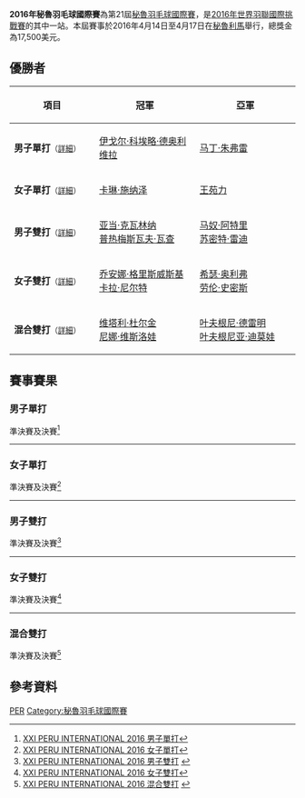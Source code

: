{{noteTA|G1=Badminton}}
{{infobox badminton event
|name           = 2016年秘魯羽毛球國際賽
|image          = 
|size           = 
|caption        =
|dates          = 2016年4月14日－4月17日
|number_edition =第21屆
|level          = 4A
|prize_money    = 1.75萬美元
|location       = {{PER}}[[利馬|利馬]]
|venue          = 
|previous       = 2015年秘魯羽毛球國際賽 
|next           = 2017年秘魯羽毛球國際挑戰賽
}}
'''2016年秘魯羽毛球國際賽'''為第21屆[[秘魯羽毛球國際賽|秘魯羽毛球國際賽]]，是[[2016年世界羽聯國際挑戰賽|2016年世界羽聯國際挑戰賽]]的其中一站。本屆賽事於2016年4月14日至4月17日在[[秘魯|秘魯]][[利馬|利馬]]舉行，總獎金為17,500美元。

== 優勝者 ==
{| class=wikitable style="font-size:small"
!width="200"|項目
!width="250"|冠軍
!width="250"|亞軍
|-
|'''男子單打'''<small>（[[#男子單打|詳細]]）</small>
|{{flagicon|BRA}} [[伊戈尔·科埃略·德奥利维拉|伊戈尔·科埃略·德奥利维拉]]
|{{flagicon|CAN}} [[马丁·朱弗雷|马丁·朱弗雷]]
|-
|'''女子單打'''<small>（[[#女子單打|詳細]]）</small>
|{{flagicon|GER}} [[卡琳·施纳泽|卡琳·施纳泽]]
|{{flagicon|USA}} [[王苑力|王苑力]]
|-
|'''男子雙打'''<small>（[[#男子雙打|詳細]]）</small>
|{{flagicon|POL}} [[亚当·克瓦林纳|亚当·克瓦林纳]]<br/>{{flagicon|POL}} [[普热梅斯瓦夫·瓦查|普热梅斯瓦夫·瓦查]]
|{{flagicon|IND}} [[马奴·阿特里|马奴·阿特里]]<br/>{{flagicon|IND}} [[苏密特·雷迪|苏密特·雷迪]]
|-
|'''女子雙打'''<small>（[[#女子雙打|詳細]]）</small>
|{{flagicon|GER}} [[乔安娜·格里斯威斯基|乔安娜·格里斯威斯基]]<br/>{{flagicon|GER}} [[卡拉·尼尔特|卡拉·尼尔特]]
|{{flagicon|ENG}} [[希瑟·奥利弗|希瑟·奥利弗]]<br/>{{flagicon|ENG}} [[劳伦·史密斯|劳伦·史密斯]]
|-
|'''混合雙打'''<small>（[[#混合雙打|詳細]]）</small>
|{{flagicon|RUS}} [[维塔利·杜尔金|维塔利·杜尔金]]<br/>{{flagicon|RUS}} [[尼娜·维斯洛娃|尼娜·维斯洛娃]]
|{{flagicon|RUS}} [[叶夫根尼·德雷明|叶夫根尼·德雷明]]<br/>{{flagicon|RUS}} [[叶夫根尼亚·迪莫娃|叶夫根尼亚·迪莫娃]]
|}

== 賽事賽果 ==
=== 男子單打 ===
;準決賽及決賽<ref name="MS">[https://bwf.tournamentsoftware.com/sport/draw.aspx?id=4090BF23-C90C-449F-AE9C-44BE9DD591B2&draw=1 XXI PERU INTERNATIONAL 2016 男子單打]{{en}}</ref>
{{4TeamBracket-Tennis3-v2
| team-width=200
| RD1-seed1=6
| RD1-team1={{flagicon|ISR}} [[米沙·西尔伯曼|米沙·西尔伯曼]]
| RD1-score1-1=8
| RD1-score1-2='''21
| RD1-score1-3=14
| RD1-seed2=
| RD1-team2='''{{flagicon|CAN}} [[马丁·朱弗雷|马丁·朱弗雷]]
| RD1-score2-1='''21
| RD1-score2-2=11
| RD1-score2-3='''21

| RD1-seed3=
| RD1-team3={{flagicon|MEX}} [[利诺·穆尼奥斯|利诺·穆尼奥斯]]
| RD1-score3-1=13
| RD1-score3-2='''21
| RD1-score3-3=15
| RD1-seed4=5
| RD1-team4='''{{flagicon|BRA}} [[伊戈尔·科埃略·德奥利维拉|伊戈尔·科埃略·德奥利维拉]]
| RD1-score4-1='''21
| RD1-score4-2=15
| RD1-score4-3='''21

| RD2-seed1=
| RD2-team1={{flagicon|CAN}} [[马丁·朱弗雷|马丁·朱弗雷]]
| RD2-score1-1=11
| RD2-score1-2=11
| RD2-score1-3=
| RD2-seed2=5
| RD2-team2='''{{flagicon|BRA}} [[伊戈尔·科埃略·德奥利维拉|伊戈尔·科埃略·德奥利维拉]]
| RD2-score2-1='''21
| RD2-score2-2='''21
| RD2-score2-3=
}}
----

=== 女子單打 ===
;準決賽及決賽<ref name="WS">[https://bwf.tournamentsoftware.com/sport/draw.aspx?id=4090BF23-C90C-449F-AE9C-44BE9DD591B2&draw=2 XXI PERU INTERNATIONAL 2016 女子單打]{{en}}</ref>
{{4TeamBracket-Tennis3-v2
| team-width=200
| RD1-seed1=1
| RD1-team1='''{{flagicon|GER}} [[卡琳·施纳泽|卡琳·施纳泽]]
| RD1-score1-1='''21
| RD1-score1-2=19
| RD1-score1-3='''21
| RD1-seed2=
| RD1-team2={{flagicon|AUT}} [[伊丽莎白·巴利杜芙|伊丽莎白·巴利杜芙]]
| RD1-score2-1=15
| RD1-score2-2='''21
| RD1-score2-3=10

| RD1-seed3=
| RD1-team3={{flagicon|EST}} [[卡蒂·托尔莫夫|卡蒂·托尔莫夫]]
| RD1-score3-1=13
| RD1-score3-2=21
| RD1-score3-3=
| RD1-seed4=2
| RD1-team4='''{{flagicon|USA}} [[王苑力|王苑力]]
| RD1-score4-1='''21
| RD1-score4-2='''23
| RD1-score4-3=

| RD2-seed1=1
| RD2-team1='''{{flagicon|GER}} [[卡琳·施纳泽|卡琳·施纳泽]]
| RD2-score1-1='''21
| RD2-score1-2='''21
| RD2-score1-3=
| RD2-seed2=2
| RD2-team2={{flagicon|USA}} [[王苑力|王苑力]]
| RD2-score2-1=6
| RD2-score2-2=17
| RD2-score2-3=
}}
----

=== 男子雙打 ===
;準決賽及決賽<ref name="MD">[https://bwf.tournamentsoftware.com/sport/draw.aspx?id=4090BF23-C90C-449F-AE9C-44BE9DD591B2&draw=3 XXI PERU INTERNATIONAL 2016 男子雙打] {{en}}</ref>
{{4TeamBracket-Tennis3-v2
| team-width=200
| RD1-seed1=1
| RD1-team1='''{{flagicon|IND}} [[马奴·阿特里|马奴·阿特里]]<br/> {{flagicon|IND}} [[苏密特·雷迪|苏密特·雷迪]]
| RD1-score1-1=18
| RD1-score1-2='''21
| RD1-score1-3='''21
| RD1-seed2=
| RD1-team2={{flagicon|CAN}} [[廖顯邦|廖顯邦]]<br/> {{flagicon|CAN}} [[吳楷義|吳楷義]]
| RD1-score2-1='''21
| RD1-score2-2=19
| RD1-score2-3=13

| RD1-seed3=
| RD1-team3={{flagicon|BEL}} [[马蒂耶斯·迪耶克斯|马蒂耶斯·迪耶克斯]]<br/> {{flagicon|BEL}} [[弗里克·戈林斯基|弗里克·戈林斯基]]
| RD1-score3-1=13
| RD1-score3-2=26
| RD1-score3-3=
| RD1-seed4=2
| RD1-team4='''{{flagicon|POL}} [[亚当·克瓦林纳|亚当·克瓦林纳]]<br/> {{flagicon|POL}} [[普热梅斯瓦夫·瓦查|普热梅斯瓦夫·瓦查]]
| RD1-score4-1='''21
| RD1-score4-2='''28
| RD1-score4-3=

| RD2-seed1=1
| RD2-team1={{flagicon|IND}} [[马奴·阿特里|马奴·阿特里]]<br/> {{flagicon|IND}} [[苏密特·雷迪|苏密特·雷迪]]
| RD2-score1-1=19
| RD2-score1-2='''21
| RD2-score1-3=28
| RD2-seed2=2
| RD2-team2='''{{flagicon|POL}} [[亚当·克瓦林纳|亚当·克瓦林纳]]<br/> {{flagicon|POL}} [[普热梅斯瓦夫·瓦查|普热梅斯瓦夫·瓦查]]
| RD2-score2-1='''21
| RD2-score2-2=18
| RD2-score2-3='''30
}}
----

=== 女子雙打 ===
;準決賽及決賽<ref name="WD">[https://bwf.tournamentsoftware.com/sport/draw.aspx?id=4090BF23-C90C-449F-AE9C-44BE9DD591B2&draw=4 XXI PERU INTERNATIONAL 2016 女子雙打]{{en}}</ref>
{{4TeamBracket-Tennis3-v2
| team-width=200
| RD1-seed1=1
| RD1-team1='''{{flagicon|GER}} [[乔安娜·格里斯威斯基|乔安娜·格里斯威斯基]]<br/> {{flagicon|GER}} [[卡拉·尼尔特|卡拉·尼尔特]]
| RD1-score1-1='''21
| RD1-score1-2='''21
| RD1-score1-3=
| RD1-seed2=
| RD1-team2={{flagicon|USA}} [[李意恒|李意恒]]<br/> {{flagicon|USA}} [[宝拉·琳·奥巴娜娜|宝拉·琳·奥巴娜娜]]
| RD1-score2-1=16
| RD1-score2-2=18
| RD1-score2-3=

| RD1-seed3=
| RD1-team3={{flagicon|PER}} [[克里斯蒂娜·艾卡迪|克里斯蒂娜·艾卡迪]]<br/> {{flagicon|NED}} [[茱蒂·梅伦迪克|茱蒂·梅伦迪克]]
| RD1-score3-1=13
| RD1-score3-2=14
| RD1-score3-3=
| RD1-seed4=2
| RD1-team4='''{{flagicon|ENG}} [[希瑟·奥利弗|希瑟·奥利弗]]<br/> {{flagicon|ENG}} [[劳伦·史密斯|劳伦·史密斯]]
| RD1-score4-1='''21
| RD1-score4-2='''21
| RD1-score4-3=

| RD2-seed1=1
| RD2-team1='''{{flagicon|GER}} [[乔安娜·格里斯威斯基|乔安娜·格里斯威斯基]]<br/> {{flagicon|GER}} [[卡拉·尼尔特|卡拉·尼尔特]]
| RD2-score1-1='''21
| RD2-score1-2=19
| RD2-score1-3='''21
| RD2-seed2=2
| RD2-team2={{flagicon|ENG}} [[希瑟·奥利弗|希瑟·奥利弗]]<br/> {{flagicon|ENG}} [[劳伦·史密斯|劳伦·史密斯]]
| RD2-score2-1=18
| RD2-score2-2='''21
| RD2-score2-3=19
}}
----

=== 混合雙打 ===
;準決賽及決賽<ref name="XD">[https://bwf.tournamentsoftware.com/sport/draw.aspx?id=4090BF23-C90C-449F-AE9C-44BE9DD591B2&draw=5 XXI PERU INTERNATIONAL 2016 混合雙打] {{Wayback|url=https://bwf.tournamentsoftware.com/sport/draw.aspx?id=4090BF23-C90C-449F-AE9C-44BE9DD591B2&draw=5 |date=20191215132711 }}{{en}}</ref>
{{4TeamBracket-Tennis3-v2
| team-width=200
| RD1-seed1=1
| RD1-team1='''{{flagicon|RUS}} [[维塔利·杜尔金|维塔利·杜尔金]]<br/> {{flagicon|RUS}} [[尼娜·维斯洛娃|尼娜·维斯洛娃]]
| RD1-score1-1='''21
| RD1-score1-2=15
| RD1-score1-3='''21
| RD1-seed2=
| RD1-team2={{flagicon|CAN}} [[吳駿義|吳駿義]]<br/> {{flagicon|CAN}} [[亚历山德拉·布鲁斯|亚历山德拉·布鲁斯]]
| RD1-score2-1=12
| RD1-score2-2='''21
| RD1-score2-3=7

| RD1-seed3=
| RD1-team3={{flagicon|AUT}} [[大卫·奥伯诺斯特勒|大卫·奥伯诺斯特勒]]<br/> {{flagicon|AUT}} [[伊丽莎白·巴利杜芙|伊丽莎白·巴利杜芙]]
| RD1-score3-1='''21
| RD1-score3-2=16
| RD1-score3-3=13
| RD1-seed4=
| RD1-team4='''{{flagicon|RUS}} [[叶夫根尼·德雷明|叶夫根尼·德雷明]]<br/> {{flagicon|RUS}} [[叶夫根尼亚·迪莫娃|叶夫根尼亚·迪莫娃]]
| RD1-score4-1=19
| RD1-score4-2='''21
| RD1-score4-3='''21

| RD2-seed1=1
| RD2-team1='''{{flagicon|RUS}} [[维塔利·杜尔金|维塔利·杜尔金]]<br/> {{flagicon|RUS}} [[尼娜·维斯洛娃|尼娜·维斯洛娃]]
| RD2-score1-1='''25
| RD2-score1-2='''21
| RD2-score1-3=
| RD2-seed2=
| RD2-team2={{flagicon|RUS}} [[叶夫根尼·德雷明|叶夫根尼·德雷明]]<br/> {{flagicon|RUS}} [[叶夫根尼亚·迪莫娃|叶夫根尼亚·迪莫娃]]
| RD2-score2-1=23
| RD2-score2-2=14
| RD2-score2-3=
}}

== 參考資料 ==
{{Reflist}}

[[Category:2016年世界羽聯國際挑戰賽|PER]]
[[Category:秘魯羽毛球國際賽|Category:秘魯羽毛球國際賽]]